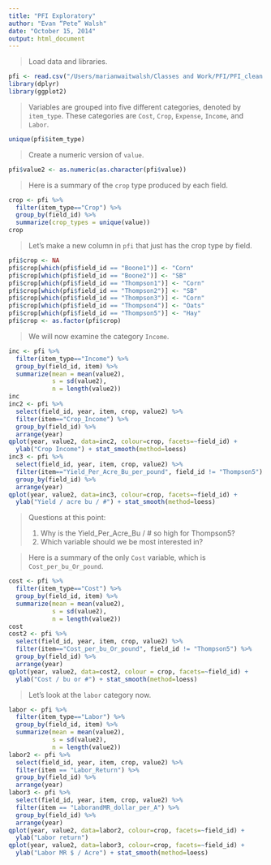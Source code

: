 ```yaml
---
title: "PFI Exploratory"
author: "Evan “Pete” Walsh"
date: "October 15, 2014"
output: html_document
---
```


>Load data and libraries.

```r
pfi <- read.csv("/Users/marianwaitwalsh/Classes and Work/PFI/PFI_clean.csv")
library(dplyr)
library(ggplot2)
```

>Variables are grouped into five different categories, denoted by ```item_type```. These categories are ```Cost```, ```Crop```, ```Expense```, ```Income```, and ```Labor```.

```r
unique(pfi$item_type)
```


>Create a numeric version of ```value```.

```r
pfi$value2 <- as.numeric(as.character(pfi$value))
```

>Here is a summary of the ```crop``` type produced by each field.

```r
crop <- pfi %>%
  filter(item_type=="Crop") %>%
  group_by(field_id) %>%
  summarize(crop_types = unique(value))
crop
```

>Let's make a new column in ```pfi``` that just has the crop type by field.

```r
pfi$crop <- NA
pfi$crop[which(pfi$field_id == "Boone1")] <- "Corn"
pfi$crop[which(pfi$field_id == "Boone2")] <- "SB"
pfi$crop[which(pfi$field_id == "Thompson1")] <- "Corn"
pfi$crop[which(pfi$field_id == "Thompson2")] <- "SB"
pfi$crop[which(pfi$field_id == "Thompson3")] <- "Corn"
pfi$crop[which(pfi$field_id == "Thompson4")] <- "Oats"
pfi$crop[which(pfi$field_id == "Thompson5")] <- "Hay"
pfi$crop <- as.factor(pfi$crop)
```

>We will now examine the category ```Income```.

```r
inc <- pfi %>%
  filter(item_type=="Income") %>%
  group_by(field_id, item) %>%
  summarize(mean = mean(value2),
            s = sd(value2),
            n = length(value2))
inc
inc2 <- pfi %>%
  select(field_id, year, item, crop, value2) %>%
  filter(item=="Crop_Income") %>%
  group_by(field_id) %>%
  arrange(year)
qplot(year, value2, data=inc2, colour=crop, facets=~field_id) +
  ylab("Crop Income") + stat_smooth(method=loess)
inc3 <- pfi %>%
  select(field_id, year, item, crop, value2) %>%
  filter(item=="Yield_Per_Acre_Bu_per_pound", field_id != "Thompson5") %>%
  group_by(field_id) %>%
  arrange(year)
qplot(year, value2, data=inc3, colour=crop, facets=~field_id) + 
  ylab("Yield / acre bu / #") + stat_smooth(method=loess)
```

>Questions at this point:
<ol><li>Why is the Yield_Per_Acre_Bu / # so high for Thompson5?</li>
<li>Which variable should we be most interested in?</li></ol>

>Here is a summary of the only ```Cost``` variable, which is ```Cost_per_bu_Or_pound```.

```r
cost <- pfi %>%
  filter(item_type=="Cost") %>%
  group_by(field_id, item) %>%
  summarize(mean = mean(value2),
            s = sd(value2),
            n = length(value2))
cost
cost2 <- pfi %>%
  select(field_id, year, item, crop, value2) %>%
  filter(item=="Cost_per_bu_Or_pound", field_id != "Thompson5") %>%
  group_by(field_id) %>%
  arrange(year)
qplot(year, value2, data=cost2, colour = crop, facets=~field_id) + 
  ylab("Cost / bu or #") + stat_smooth(method=loess)
```

>Let's look at the ```labor``` category now.

```r
labor <- pfi %>%
  filter(item_type=="Labor") %>%
  group_by(field_id, item) %>%
  summarize(mean = mean(value2),
            s = sd(value2),
            n = length(value2))
labor2 <- pfi %>%
  select(field_id, year, item, crop, value2) %>%
  filter(item == "Labor_Return") %>%
  group_by(field_id) %>%
  arrange(year)
labor3 <- pfi %>%
  select(field_id, year, item, crop, value2) %>%
  filter(item == "LaborandMR_dollar_per_A") %>%
  group_by(field_id) %>%
  arrange(year)
qplot(year, value2, data=labor2, colour=crop, facets=~field_id) + 
  ylab("Labor return")
qplot(year, value2, data=labor3, colour=crop, facets=~field_id) + 
  ylab("Labor MR $ / Acre") + stat_smooth(method=loess)
```

